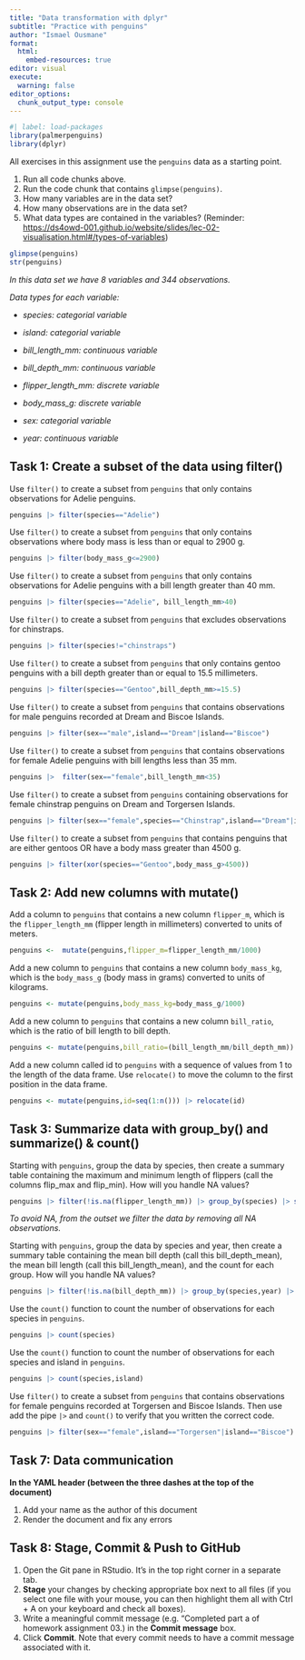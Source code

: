 ```yaml
---
title: "Data transformation with dplyr"
subtitle: "Practice with penguins"
author: "Ismael Ousmane"
format:
  html:
    embed-resources: true
editor: visual
execute:
  warning: false
editor_options: 
  chunk_output_type: console
---
```


```r
#| label: load-packages
library(palmerpenguins)
library(dplyr)
```

All exercises in this assignment use the `penguins` data as a starting point.

1.  Run all code chunks above.
2.  Run the code chunk that contains `glimpse(penguins)`.
3.  How many variables are in the data set?
4.  How many observations are in the data set?
5.  What data types are contained in the variables? (Reminder: <https://ds4owd-001.github.io/website/slides/lec-02-visualisation.html#/types-of-variables>)

```r
glimpse(penguins)
str(penguins)
```

*In this data set we have 8 variables and 344 observations.*

*Data types for each variable:*

-   *species: categorial variable*

-   *island: categorial variable*

-   *bill_length_mm: continuous variable*

-   *bill_depth_mm: continuous variable*

-   *flipper_length_mm: discrete variable*

-   *body_mass_g: discrete variable*

-   *sex: categorial variable*

-   *year: continuous variable*

## Task 1: Create a subset of the data using filter()

Use `filter()` to create a subset from `penguins` that only contains observations for Adelie penguins.

```r
penguins |> filter(species=="Adelie")
```

Use `filter()` to create a subset from `penguins` that only contains observations where body mass is less than or equal to 2900 g.

```r
penguins |> filter(body_mass_g<=2900)
```

Use `filter()` to create a subset from `penguins` that only contains observations for Adelie penguins with a bill length greater than 40 mm.

```r
penguins |> filter(species=="Adelie", bill_length_mm>40)
```

Use `filter()` to create a subset from `penguins` that excludes observations for chinstraps.

```r
penguins |> filter(species!="chinstraps")
```

Use `filter()` to create a subset from `penguins` that only contains gentoo penguins with a bill depth greater than or equal to 15.5 millimeters.

```r
penguins |> filter(species=="Gentoo",bill_depth_mm>=15.5)
```

Use `filter()` to create a subset from `penguins` that contains observations for male penguins recorded at Dream and Biscoe Islands.

```r
penguins |> filter(sex=="male",island=="Dream"|island=="Biscoe")
```

Use `filter()` to create a subset from `penguins` that contains observations for female Adelie penguins with bill lengths less than 35 mm.

```r
penguins |>  filter(sex=="female",bill_length_mm<35)
```

Use `filter()` to create a subset from `penguins` containing observations for female chinstrap penguins on Dream and Torgersen Islands.

```r
penguins |> filter(sex=="female",species=="Chinstrap",island=="Dream"|island=="Torgersen")
```

Use `filter()` to create a subset from `penguins` that contains penguins that are either gentoos OR have a body mass greater than 4500 g.

```r
penguins |> filter(xor(species=="Gentoo",body_mass_g>4500))
```

## Task 2: Add new columns with mutate()

Add a column to `penguins` that contains a new column `flipper_m`, which is the `flipper_length_mm` (flipper length in millimeters) converted to units of meters.

```r
penguins <-  mutate(penguins,flipper_m=flipper_length_mm/1000)
```

Add a new column to `penguins` that contains a new column `body_mass_kg`, which is the `body_mass_g` (body mass in grams) converted to units of kilograms.

```r
penguins <- mutate(penguins,body_mass_kg=body_mass_g/1000)
```

Add a new column to `penguins` that contains a new column `bill_ratio`, which is the ratio of bill length to bill depth.

```r
penguins <- mutate(penguins,bill_ratio=(bill_length_mm/bill_depth_mm))
```

Add a new column called id to `penguins` with a sequence of values from 1 to the length of the data frame. Use `relocate()` to move the column to the first position in the data frame.

```r
penguins <- mutate(penguins,id=seq(1:n())) |> relocate(id)
```

## Task 3: Summarize data with group_by() and summarize() & count()

Starting with `penguins`, group the data by species, then create a summary table containing the maximum and minimum length of flippers (call the columns flip_max and flip_min). How will you handle NA values?

```r
penguins |> filter(!is.na(flipper_length_mm)) |> group_by(species) |> summarise(flip_max=max(flipper_length_mm),flip_min=min(flipper_length_mm))
```

*To avoid NA, from the outset we filter the data by removing all NA observations.*

Starting with `penguins`, group the data by species and year, then create a summary table containing the mean bill depth (call this bill_depth_mean), the mean bill length (call this bill_length_mean), and the count for each group. How will you handle NA values?

```r
penguins |> filter(!is.na(bill_depth_mm)) |> group_by(species,year) |> summarise(bill_depth_mean=mean(bill_depth_mm),bill_length_mean=mean(bill_length_mm))
```

Use the `count()` function to count the number of observations for each species in `penguins`.

```r
penguins |> count(species)
```

Use the `count()` function to count the number of observations for each species and island in `penguins`.

```r
penguins |> count(species,island)
```

Use `filter()` to create a subset from `penguins` that contains observations for female penguins recorded at Torgersen and Biscoe Islands. Then use add the pipe `|>` and `count()` to verify that you written the correct code.

```r
penguins |> filter(sex=="female",island=="Torgersen"|island=="Biscoe") |> count(sex,island)
```

## Task 7: Data communication

**In the YAML header (between the three dashes at the top of the document)**

1.  Add your name as the author of this document
2.  Render the document and fix any errors

## Task 8: Stage, Commit & Push to GitHub

1.  Open the Git pane in RStudio. It's in the top right corner in a separate tab.
2.  **Stage** your changes by checking appropriate box next to all files (if you select one file with your mouse, you can then highlight them all with Ctrl + A on your keyboard and check all boxes).
3.  Write a meaningful commit message (e.g. "Completed part a of homework assignment 03.) in the **Commit message** box.
4.  Click **Commit**. Note that every commit needs to have a commit message associated with it.
